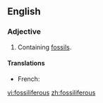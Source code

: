 ==English==

===Adjective===
{{en-adj}}

# Containing [[fossil]]s.

====Translations====
* French: {{t|fr|fossilifère|m|f}}

[[vi:fossiliferous]]
[[zh:fossiliferous]]